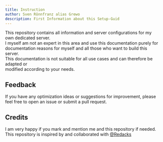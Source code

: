 ```yaml
---
title: Instruction
author: Sven Rönnfranz alias Grewo
description: First Information about this Setup-Guid
---
```



<Aside type="note">
    This repository contains all information and server configurations for my own dedicated server.<br/>
    I myself am not an expert in this area and use this documentation purely for documentation
    reasons for myself and all those who want to build this server.
</Aside>

<Aside type="caution">
    This documentation is not suitable for all use cases and can therefore be adapted or<br/>
    modified according to your needs.
</Aside>

## Feedback
If you have any optimization ideas or suggestions for improvement, please feel free to open an issue or submit a pull request.

## Credits
I am very happy if you mark and mention me and this repository if needed.<br/>
This repository is inspired by and collaborated with <a target="_blank" href="../../../configs/docker-composefiles/compose-nginx">@Redacks</a>
